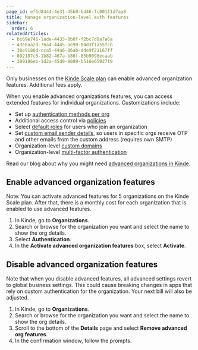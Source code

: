 ```yaml
---
page_id: ef1d8444-4e31-45b0-bd46-fc00111d7aa8
title: Manage organization-level auth features
sidebar:
  order: 6
relatedArticles:
  - bc69e746-1ade-4433-8b0f-f2bc7d8a7a6a
  - 43e8aa2d-76a4-4445-ae90-84d3f1a55fcb
  - 38e9186d-cca5-44a6-86ab-dde9f21167ff
  - 692187c5-1b82-467a-b86f-85b9098ecaab
  - 309186eb-1d2a-45d0-9089-b516e65927f9
---
```


<Aside type="upgrade">

Only businesses on the [Kinde Scale plan](https://kinde.com/pricing/) can enable advanced organization features. Additional fees apply.

</Aside>

When you enable advanced organizations features, you can access extended features for individual organizations. Customizations include:

- Set up [authentication methods per org](/authenticate/manage-authentication/organization-auth-experience/)
- Additional access control via [policies](/build/organizations/organization-access-policies/)
- Select [default roles](/manage-users/roles-and-permissions/default-user-roles/#enable-default-roles-in-an-organization) for users who join an organization
- Set [custom email sender details](/build/organizations/email-sender-organization/), so users in specific orgs receive OTP and other emails from the custom address (requires own SMTP)
- Organization-level [custom domains](/build/domains/organization-custom-domain/)
- Organization-level [multi-factor authentication](/authenticate/multi-factor-auth/mfa-per-org/)

Read our blog about why you might need [advanced organizations in Kinde](https://kinde.com/blog/authentication/advanced-organizations/).

## Enable advanced organization features

<Aside type="warning">

Note: You can activate advanced features for 5 organizations on the Kinde Scale plan. After that, there is a monthly cost for each organization that is enabled to use advanced features.

</Aside>

1. In Kinde, go to **Organizations**.
2. Search or browse for the organization you want and select the name to show the org details.
3. Select **Authentication**.
4. In the **Activate advanced organization features** box, select **Activate**.

## Disable advanced organization features

<Aside type="warning">

Note that when you disable advanced features, all advanced settings revert to global business settings. This could cause breaking changes in apps that rely on custom authentication for the organization. Your next bill will also be adjusted.

</Aside>

1. In Kinde, go to **Organizations**.
2. Search or browse for the organization you want and select the name to show the org details.
3. Scroll to the bottom of the **Details** page and select **Remove advanced org features**.
4. In the confirmation window, follow the prompts.

